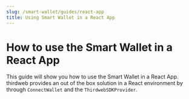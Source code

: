 ```yaml
---
slug: /smart-wallet/guides/react-app
title: Using Smart Wallet in a React App
---
```


# How to use the Smart Wallet in a React App

This guide will show you how to use the Smart Wallet in a React App.
thirdweb provides an out of the box solution in a React environment by through `ConnectWallet` and the `ThirdwebSDKProvider`.
